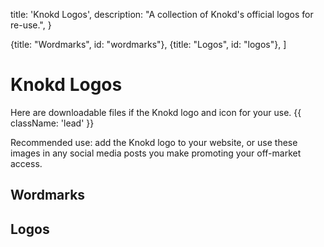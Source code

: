 
  title: 'Knokd Logos',
  description:
    "A collection of Knokd's official logos for re-use.",
}

  {title: "Wordmarks", id: "wordmarks"},
  {title: "Logos", id: "logos"},
]

# Knokd Logos

Here are downloadable files if the Knokd logo and icon for your use. {{ className: 'lead' }}

Recommended use: add the Knokd logo to your website, or use these images in any social media posts you make promoting your off-market access.

## Wordmarks

<MarketingAssets>
  <MarketingAsset
    src="/images/screenshots/marketing-resources/wordmark-black-on-transparent_preview.png"
    alt=""
    layout="slide-short"
  />
  <MarketingAsset
    src="/images/screenshots/marketing-resources/wordmark-white-on-transparent_preview.png"
    alt=""
    layout="slide"
  />
</MarketingAssets>

## Logos

<MarketingAssets>
  <MarketingAsset
    src="/images/screenshots/marketing-resources/email-graphic-1_preview.png"
    alt=""
    layout="square"
  />
  <MarketingAsset
    src="/images/screenshots/marketing-resources/email-graphic-2_preview.png"
    alt=""
    layout="square"
  />
</MarketingAssets>

<Resources/>
